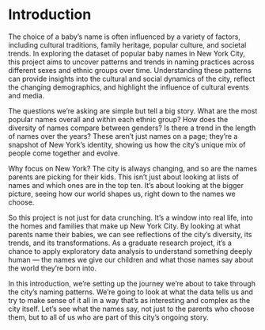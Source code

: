 # Introduction
The choice of a baby's name is often influenced by a variety of factors, including cultural traditions, family heritage, popular culture, and societal trends. In exploring the dataset of popular baby names in New York City, this project aims to uncover patterns and trends in naming practices across different sexes and ethnic groups over time. Understanding these patterns can provide insights into the cultural and social dynamics of the city, reflect the changing demographics, and highlight the influence of cultural events and media. 

The questions we're asking are simple but tell a big story. What are the most popular names overall and within each ethnic group? How does the diversity of names compare between genders? Is there a trend in the length of names over the years? These aren't just names on a page; they're a snapshot of New York's identity, showing us how the city's unique mix of people come together and evolve.

Why focus on New York? The city is always changing, and so are the names parents are picking for their kids. This isn't just about looking at lists of names and which ones are in the top ten. It's about looking at the bigger picture, seeing how our world shapes us, right down to the names we choose.

So this project is not just for data crunching. It's a window into real life, into the homes and families that make up New York City. By looking at what parents name their babies, we can see reflections of the city's diversity, its trends, and its transformations. As a graduate research project, it's a chance to apply exploratory data analysis to understand something deeply human — the names we give our children and what those names say about the world they're born into.

In this introduction, we're setting up the journey we're about to take through the city's naming patterns. We're going to look at what the data tells us and try to make sense of it all in a way that's as interesting and complex as the city itself. Let's see what the names say, not just to the parents who choose them, but to all of us who are part of this city's ongoing story.
